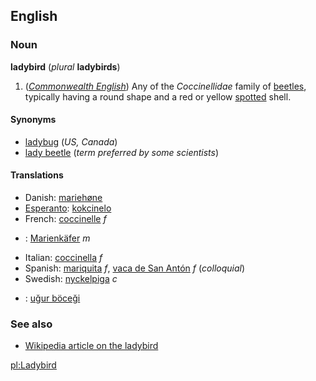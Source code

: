 ==English==
===Noun===
'''ladybird''' (''plural'' '''ladybirds''')

#(''[[Commonwealth English]]'') Any of the ''Coccinellidae'' family of [[beetle]]s, typically having a round shape and a red or yellow [[spotted]] shell.

====Synonyms====
*[[ladybug]] (''US, Canada'')
*[[lady beetle]] (''term preferred by some scientists'')

====Translations====
*Danish: [[mariehøne]]
*[[Esperanto]]: [[kokcinelo]]
*French: [[coccinelle]] ''f''
*{{de}}: [[Marienkäfer]] ''m''
*Italian: [[coccinella]] ''f''
*Spanish: [[mariquita]] ''f'', [[vaca de San Antón]] ''f'' (''colloquial'')
*Swedish: [[nyckelpiga]] ''c''
*{{tr}}: [[uğur böceği]]

===See also===
*[[w:ladybird|Wikipedia article on the ladybird]]

[[pl:Ladybird]]